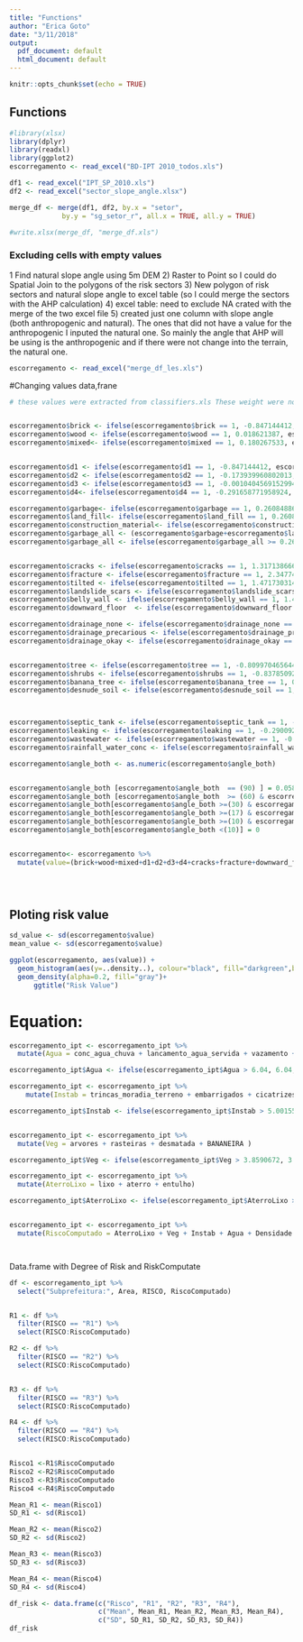 ```yaml
---
title: "Functions"
author: "Erica Goto"
date: "3/11/2018"
output:
  pdf_document: default
  html_document: default
---
```


```r
knitr::opts_chunk$set(echo = TRUE)
```
## Functions

```r
#library(xlsx)
library(dplyr)
library(readxl)
library(ggplot2)
escorregamento <- read_excel("BD-IPT 2010_todos.xls")

df1 <- read_excel("IPT_SP_2010.xls")
df2 <- read_excel("sector_slope_angle.xlsx")

merge_df <- merge(df1, df2, by.x = "setor", 
             by.y = "sg_setor_r", all.x = TRUE, all.y = TRUE)

#write.xlsx(merge_df, "merge_df.xls")

```


### Excluding  cells with empty values
1 Find natural slope angle using 5m DEM
2) Raster to Point so I could do Spatial Join to the polygons of the risk sectors
3) New polygon of risk sectors and natural slope angle to excel table (so I could merge the sectors with the AHP calculation)
4) excel table: need to exclude NA crated with the merge of the two excel file
5) created just one column with slope angle (both anthropogenic and natural). The ones that did not have a value for the anthropogenic I inputed the natural one. So mainly the angle that AHP will be using is the anthropogenic and if there were not change into the terrain, the natural one. 
```r
escorregamento <- read_excel("merge_df_les.xls")

```






#Changing values data,frane

```r

# these values were extracted from classifiers.xls These weight were normalized with z-score


escorregamento$brick <- ifelse(escorregamento$brick == 1, -0.847144412, escorregamento$brick)
escorregamento$wood <- ifelse(escorregamento$wood == 1, 0.018621387, escorregamento$wood)
escorregamento$mixed<- ifelse(escorregamento$mixed == 1, 0.180267533, escorregamento$mixed)


escorregamento$d1 <- ifelse(escorregamento$d1 == 1, -0.847144412, escorregamento$d1)
escorregamento$d2 <- ifelse(escorregamento$d2 == 1, -0.173939960802013, escorregamento$d2)
escorregamento$d3 <- ifelse(escorregamento$d3 == 1, -0.00104045691529944, escorregamento$d3)
escorregamento$d4<- ifelse(escorregamento$d4 == 1, -0.291658771958924, escorregamento$d4)

escorregamento$garbage<- ifelse(escorregamento$garbage == 1, 0.260848862548364, escorregamento$garbage)
escorregamento$land_fill<- ifelse(escorregamento$land_fill == 1, 0.260848862548364, escorregamento$land_fill)
escorregamento$construction_material<- ifelse(escorregamento$construction_material == 1, 0.260848862548364, escorregamento$construction_material)
escorregamento$garbage_all <- (escorregamento$garbage+escorregamento$land_fill+escorregamento$construction_material)
escorregamento$garbage_all <- ifelse(escorregamento$garbage_all >= 0.260848862548364, 0.260848862548364, 0)


escorregamento$cracks <- ifelse(escorregamento$cracks == 1, 1.31713866640692, escorregamento$cracks) # crack in the house
escorregamento$fracture <- ifelse(escorregamento$fracture == 1, 2.34774965617479, escorregamento$fracture) # crack in the teraain
escorregamento$tilted <- ifelse(escorregamento$tilted == 1, 1.4717303148721, escorregamento$tilted)
escorregamento$landslide_scars <- ifelse(escorregamento$landslide_scars == 1, 2.22751170736854, escorregamento$landslide_scars)
escorregamento$belly_wall <- ifelse(escorregamento$belly_wall == 1, 1.4717303148721, escorregamento$belly_wall)
escorregamento$downward_floor  <- ifelse(escorregamento$downward_floor == 1, 3.25812269713641, escorregamento$downward_floor)

escorregamento$drainage_none <- ifelse(escorregamento$drainage_none == 1, -0.668824645993864, escorregamento$drainage_none)
escorregamento$drainage_precarious <- ifelse(escorregamento$drainage_precarious == 1, -0.699186045020083, escorregamento$drainage_precarious)
escorregamento$drainage_okay <- ifelse(escorregamento$drainage_okay == 1, -0.847144412105597, escorregamento$drainage_okay)


escorregamento$tree <- ifelse(escorregamento$tree == 1, -0.809970465644889, escorregamento$tree)
escorregamento$shrubs <- ifelse(escorregamento$shrubs == 1, -0.83785092549042, escorregamento$shrubs)
escorregamento$banana_tree <- ifelse(escorregamento$banana_tree == 1, 0.0186213873767418, escorregamento$banana_tree)
escorregamento$desnude_soil <- ifelse(escorregamento$desnude_soil == 1, 0.114731452565228, escorregamento$desnude_soil)



escorregamento$septic_tank <- ifelse(escorregamento$septic_tank == 1, -0.607280655919903, escorregamento$septic_tank)
escorregamento$leaking <- ifelse(escorregamento$leaking == 1, -0.290092399384874, escorregamento$leaking)
escorregamento$wastewater <- ifelse(escorregamento$wastewater == 1, -0.572563533314079, escorregamento$wastewater)
escorregamento$rainfall_water_conc <- ifelse(escorregamento$rainfall_water_conc == 1, -0.567829380231467, escorregamento$rainfall_water_conc)

escorregamento$angle_both <- as.numeric(escorregamento$angle_both)


escorregamento$angle_both [escorregamento$angle_both  == (90) ] = 0.058482
escorregamento$angle_both [escorregamento$angle_both  >= (60) & escorregamento$angle_both  < 90] = 0.05664807
escorregamento$angle_both[escorregamento$angle_both >=(30) & escorregamento$angle_both < 60] = 0.026693875
escorregamento$angle_both[escorregamento$angle_both >=(17) & escorregamento$angle_both < 30] = 0.013041282
escorregamento$angle_both[escorregamento$angle_both >=(10) & escorregamento$angle_both < 17] = 0.004075401
escorregamento$angle_both[escorregamento$angle_both <(10)] = 0


escorregamento<- escorregamento %>%
  mutate(value=(brick+wood+mixed+d1+d2+d3+d4+cracks+fracture+downward_floor+tilted+landslide_scars+belly_wall+ tree + shrubs + banana_tree + desnude_soil + septic_tank+ leaking + wastewater+ rainfall_water_conc + garbage_all + drainage_okay + drainage_precarious + drainage_none) + angle_both)


    
```

## Ploting risk value
```r

sd_value <- sd(escorregamento$value)
mean_value <- sd(escorregamento$value)

ggplot(escorregamento, aes(value)) + 
  geom_histogram(aes(y=..density..), colour="black", fill="darkgreen",binwidth=0.1) +
  geom_density(alpha=0.2, fill="gray")+
      ggtitle("Risk Value") 


```






# Equation:
```r

escorregamento_ipt <- escorregamento_ipt %>%
  mutate(Agua = conc_agua_chuva + lancamento_agua_servida + vazamento + fossa + drenagem )

escorregamento_ipt$Agua <- ifelse(escorregamento_ipt$Agua > 6.04, 6.04, escorregamento_ipt$Agua)

escorregamento_ipt <- escorregamento_ipt %>%
    mutate(Instab = trincas_moradia_terreno + embarrigados + cicatrizes + degraus_abatimento + inclinados )

escorregamento_ipt$Instab <- ifelse(escorregamento_ipt$Instab > 5.0015542, 5.0015542, escorregamento_ipt$Instab)


escorregamento_ipt <- escorregamento_ipt %>%
  mutate(Veg = arvores + rasteiras + desmatada + BANANEIRA )

escorregamento_ipt$Veg <- ifelse(escorregamento_ipt$Veg > 3.8590672, 3.8590672, escorregamento_ipt$Veg)

escorregamento_ipt <- escorregamento_ipt %>%
  mutate(AterroLixo = lixo + aterro + entulho)

escorregamento_ipt$AterroLixo <- ifelse(escorregamento_ipt$AterroLixo > 5.0015542, 5.0015542, escorregamento_ipt$AterroLixo)


escorregamento_ipt <- escorregamento_ipt %>%
  mutate(RiscoComputado = AterroLixo + Veg + Instab + Agua + Densidade + tc_estruturas_desfav + moradia+34.2205842)




```


Data.frame with Degree of Risk and RiskComputate

```r

df <- escorregamento_ipt %>%
  select("Subprefeitura:", Area, RISCO, RiscoComputado)


R1 <- df %>%
  filter(RISCO == "R1") %>%
  select(RISCO:RiscoComputado)

R2 <- df %>%
  filter(RISCO == "R2") %>%
  select(RISCO:RiscoComputado)


R3 <- df %>%
  filter(RISCO == "R3") %>%
  select(RISCO:RiscoComputado)

R4 <- df %>%
  filter(RISCO == "R4") %>%
  select(RISCO:RiscoComputado)


Risco1 <-R1$RiscoComputado
Risco2 <-R2$RiscoComputado
Risco3 <-R3$RiscoComputado
Risco4 <-R4$RiscoComputado

Mean_R1 <- mean(Risco1)
SD_R1 <- sd(Risco1)

Mean_R2 <- mean(Risco2)
SD_R2 <- sd(Risco2)

Mean_R3 <- mean(Risco3)
SD_R3 <- sd(Risco3)

Mean_R4 <- mean(Risco4)
SD_R4 <- sd(Risco4)

df_risk <- data.frame(c("Risco", "R1", "R2", "R3", "R4"), 
                      c("Mean", Mean_R1, Mean_R2, Mean_R3, Mean_R4), 
                      c("SD", SD_R1, SD_R2, SD_R3, SD_R4))
df_risk
                      

```

